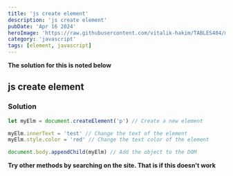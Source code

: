 ```yaml
---
title: 'js create element'
description: 'js create element'
pubDate: 'Apr 16 2024'
heroImage: 'https://raw.githubusercontent.com/vitalik-hakim/TABLES404/main/error_b/JavaScript.png'
category: 'javascript'
tags: [element, javascript]
---
```


**The solution for this is noted below**

## js create element

### Solution

```javascript
let myElm = document.createElement('p') // Create a new element

myElm.innerText = 'test' // Change the text of the element
myElm.style.color = 'red' // Change the text color of the element

document.body.appendChild(myElm) // Add the object to the DOM
```

**Try other methods by searching on the site. That is if this doesn't work**
